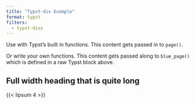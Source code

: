 ```yaml
---
title: "Typst-div Example"
format: typst
filters:
  - typst-divs
---
```



```{=typst}
#let fun1(content)={
  set page(fill: red)
  content
}

#let fun2(fill: blue, content)={
  set page(fill: fill)
  content
}
```

::: {.typst_page fill='rgb("#39729E")'}

Use with Typst's built in functions. This content gets passed in to `page()`.

::: 

```{=typst}
#let blue_page(content)={
  set page(fill: rgb("#39729E"))
  set text(fill: white)
  content
}
```

::: {.typst_blue_page}

Or write your own functions. This content gets passed along to `blue_page()` which is defined in a raw Typst block above.

:::

```{=typst}
#let two_columns(content)={
  // Positional arguments can't be passed as div attributes so need to wrap ourselves.
  columns(2, content) 
}
```

## Full width heading that is quite long

::: {.typst_two_columns }

{{< lipsum 4 >}}

:::
